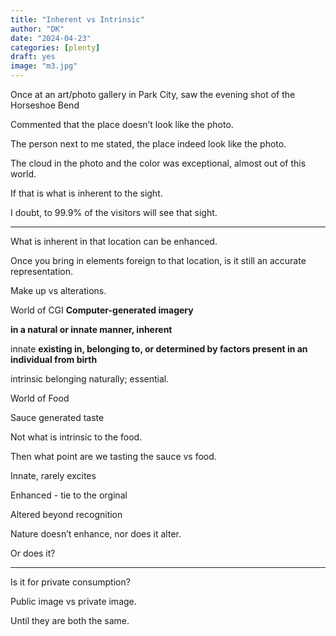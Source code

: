 ```yaml
---
title: "Inherent vs Intrinsic"
author: "DK"
date: "2024-04-23"
categories: [plenty]
draft: yes
image: "m3.jpg"
---
```


Once at an art/photo gallery in Park City, saw the evening shot of the Horseshoe Bend

Commented that the place doesn't look like the photo.

The person next to me stated, the place indeed look like the photo.

The cloud in the photo and the color was exceptional, almost out of this world.

If that is what is inherent to the sight.

I doubt, to 99.9% of the visitors will see that sight.

------------------------------------------------------------------------

What is inherent in that location can be enhanced.

Once you bring in elements foreign to that location, is it still an accurate representation.

Make up vs alterations.

World of CGI **Computer-generated imagery**

**in a natural or innate manner, inherent**

innate **existing in, belonging to, or determined by factors present in an individual from birth**

intrinsic belonging naturally; essential.

World of Food

Sauce generated taste

Not what is intrinsic to the food.

Then what point are we tasting the sauce vs food.

Innate, rarely excites

Enhanced - tie to the orginal

Altered beyond recognition

Nature doesn't enhance, nor does it alter.

Or does it?

------------------------------------------------------------------------

Is it for private consumption?

Public image vs private image.

Until they are both the same.
